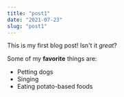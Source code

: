 ```yaml
---
title: "post1"
date: "2021-07-23"
slug: "post1"
---
```


This is my first blog post! Isn't it _great_?

Some of my **favorite** things are:

- Petting dogs
- Singing
- Eating potato-based foods
